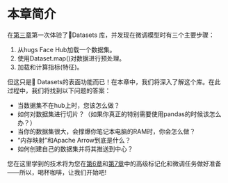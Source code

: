 # 本章简介

<CourseFloatingBanner
    chapter={5}
    classNames="absolute z-10 right-0 top-0"
/>

在[第三章](/course/chapter3)第一次体验了🤗Datasets 库，并发现在微调模型时有三个主要步骤：

1. 从hugs Face Hub加载一个数据集。
2. 使用Dataset.map()对数据进行预处理。
3. 加载和计算指标(特征)。

但这只是🤗 Datasets的表面功能而已！在本章中，我们将深入了解这个库。在此过程中，我们将找到以下问题的答案：

* 当数据集不在hub上时，您该怎么做？
* 如何对数据集进行切片？（如果你真正的特别需要使用pandas的时候该怎么办？）
* 当你的数据集很大，会撑爆你笔记本电脑的RAM时，你会怎么做？
* “内存映射”和Apache Arrow到底是什么？
* 如何创建自己的数据集并将其推送到中心？

您在这里学到的技术将为您在[第6章](/course/chapter6)和[第7章](/course/chapter7)中的高级标记化和微调任务做好准备——所以，喝杯咖啡，让我们开始吧!